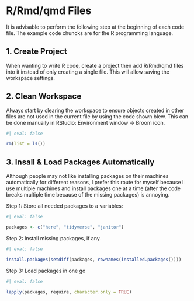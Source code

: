 # R/Rmd/qmd Files

It is advisable to perform the following step at the beginning of each code file.  The example code chuncks are for the R programming language.

## 1. Create Project

When wanting to write R code, create a project then add R/Rmd/qmd files into it instead of only creating a single file. This will allow saving the workspace settings.



## 2. Clean Workspace

Always start by clearing the workspace to ensure objects created in other files are not used in the current file by using the code shown blew.  This can be done manually in RStudio: Environment window -> Broom icon.

```r
#| eval: false

rm(list = ls())
```


## 3. Insall & Load Packages Automatically

Although people may not like installing packages on their machines automatically for different reasons, I prefer this route for myself because I use multiple machines and install packages one at a time (after the code breaks multiple time because of the missing packages) is annoying.

Step 1: Store all needed packages to a variables:

```r
#| eval: false

packages <- c("here", "tidyverse", "janitor")
```


Step 2: Install missing packages, if any

```r
#| eval: false

install.packages(setdiff(packages, rownames(installed.packages())))

```

Step 3: Load packages in one go


```r
#| eval: false

lapply(packages, require, character.only = TRUE)
```

